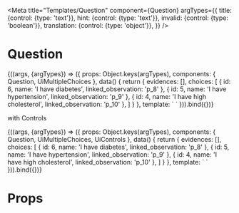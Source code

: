 
<Meta
  title="Templates/Question"
  component={Question}
  argTypes={{
    title: {control: {type: 'text'}},
    hint: {control: {type: 'text'}},
    invalid: {control: {type: 'boolean'}},
    translation: {control: {type: 'object'}},
  }}
/>

# Question

<Canvas>
  <Story
    name="Common"
    args={{
      title: 'What is your superpower?',
      hint: 'Select one answer.',
      invalid: true,
      translation: {
        info: 'What does it mean?',
        why: 'Why am I being asked this?',
        issue: 'Report an issues with this question',
      },
      options: {
        info: true,
        why: true,
        issue: true,
      }
    }}
  >
    {((args, {argTypes}) => ({
      props: Object.keys(argTypes),
      components: { Question, UiMultipleChoices },
      data() {
        return {
          evidences: [],
            choices: [
              {
                id: 6,
                name: 'I have diabetes',
                linked_observation: 'p_8'
              },
              {
                id: 5,
                name: 'I have hypertension',
                linked_observation: 'p_9'
              },
              {
                id: 4,
                name: 'I have high cholesterol',
                linked_observation: 'p_10'
              },
            ]
        }
      },
      template: `<Question
        :title="title"
        :hint="hint"
        :invalid="invalid"
        :translation="translation"
        :options="options"
        style="max-width: 780px; min-height: 465px"
      >
        <UiMultipleChoices
          v-model="evidences"
          :choices="choices"
        />
      </Question>`
    })).bind({})}
  </Story>
</Canvas>

with Controls

<Canvas>
  <Story
    name="[example] with Controls"
    args={{
      title: 'What is your superpower?',
      hint: 'Select one answer.',
      invalid: true,
      translation: {
        info: 'What does it mean?',
        why: 'Why am I being asked this?',
        issue: 'Report an issues with this question',
      },
      options: {
        info: true,
        why: true,
        issue: true,
      }
    }}
  >
    {((args, {argTypes}) => ({
      props: Object.keys(argTypes),
      components: { Question, UiMultipleChoices, UiControls },
      data() {
        return {
          evidences: [],
            choices: [
              {
                id: 6,
                name: 'I have diabetes',
                linked_observation: 'p_8'
              },
              {
                id: 5,
                name: 'I have hypertension',
                linked_observation: 'p_9'
              },
              {
                id: 4,
                name: 'I have high cholesterol',
                linked_observation: 'p_10'
              },
            ]
        }
      },
      template: `<UiControls style="max-width: 780px; min-height: 540px">
        <Question
          :title="title"
          :hint="hint"
          :invalid="invalid"
          :translation="translation"
          :options="options"
          style="flex: 1"
        >
          <UiMultipleChoices
            v-model="evidences"
            :choices="choices"
          />
        </Question>
      </UiControls>`
    })).bind({})}
  </Story>
</Canvas>

# Props

<Props of={Question} />

